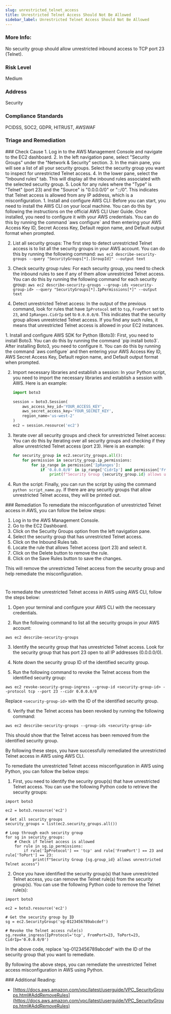 ```yaml
---
slug: unrestricted_telnet_access
title: Unrestricted Telnet Access Should Not Be Allowed
sidebar_label: Unrestricted Telnet Access Should Not Be Allowed
---
```


### More Info:

No security group should allow unrestricted inbound access to TCP port 23 (Telnet).

### Risk Level

Medium

### Address

Security

### Compliance Standards

PCIDSS, SOC2, GDPR, HITRUST, AWSWAF


### Triage and Remediation
<Tabs>

<Tab title='Cause'>
### Check Cause
<AccordionGroup>
<Accordion title='Using Console' defaultOpen='true'>
1. Log in to the AWS Management Console and navigate to the EC2 dashboard.
2. In the left navigation pane, select "Security Groups" under the "Network & Security" section.
3. In the main pane, you will see a list of all your security groups. Select the security group you want to inspect for unrestricted Telnet access.
4. In the lower pane, select the "Inbound rules" tab. This will display all the inbound rules associated with the selected security group.
5. Look for any rules where the "Type" is "Telnet" (port 23) and the "Source" is "0.0.0.0/0" or "::/0". This indicates that Telnet access is allowed from any IP address, which is a misconfiguration.
</Accordion>

<Accordion title='Using CLI'>
1. Install and configure AWS CLI: Before you can start, you need to install the AWS CLI on your local machine. You can do this by following the instructions on the official AWS CLI User Guide. Once installed, you need to configure it with your AWS credentials. You can do this by running the command `aws configure` and then entering your AWS Access Key ID, Secret Access Key, Default region name, and Default output format when prompted.

2. List all security groups: The first step to detect unrestricted Telnet access is to list all the security groups in your AWS account. You can do this by running the following command: `aws ec2 describe-security-groups --query "SecurityGroups[*].[GroupId]" --output text`

3. Check security group rules: For each security group, you need to check the inbound rules to see if any of them allow unrestricted Telnet access. You can do this by running the following command for each security group: `aws ec2 describe-security-groups --group-ids <security-group-id> --query "SecurityGroups[*].IpPermissions[*]" --output text`

4. Detect unrestricted Telnet access: In the output of the previous command, look for rules that have `IpProtocol` set to `tcp`, `FromPort` set to `23`, and `IpRanges.CidrIp` set to `0.0.0.0/0`. This indicates that the security group allows unrestricted Telnet access. If you find any such rules, it means that unrestricted Telnet access is allowed in your EC2 instances.
</Accordion>

<Accordion title='Using Python'>
1. Install and configure AWS SDK for Python (Boto3):
   First, you need to install Boto3. You can do this by running the command `pip install boto3`. After installing Boto3, you need to configure it. You can do this by running the command `aws configure` and then entering your AWS Access Key ID, AWS Secret Access Key, Default region name, and Default output format when prompted.

2. Import necessary libraries and establish a session:
   In your Python script, you need to import the necessary libraries and establish a session with AWS. Here is an example:

   ```python
   import boto3

   session = boto3.Session(
       aws_access_key_id='YOUR_ACCESS_KEY',
       aws_secret_access_key='YOUR_SECRET_KEY',
       region_name='us-west-2'
   )
   ec2 = session.resource('ec2')
   ```

3. Iterate over all security groups and check for unrestricted Telnet access:
   You can do this by iterating over all security groups and checking if they allow unrestricted Telnet access (port 23). Here is an example:

   ```python
   for security_group in ec2.security_groups.all():
       for permission in security_group.ip_permissions:
           for ip_range in permission['IpRanges']:
               if '0.0.0.0/0' in ip_range['CidrIp'] and permission['FromPort'] == 23:
                   print(f"Security Group {security_group.id} allows unrestricted Telnet access.")
   ```

4. Run the script:
   Finally, you can run the script by using the command `python script_name.py`. If there are any security groups that allow unrestricted Telnet access, they will be printed out.
</Accordion>

</AccordionGroup>
</Tab>

<Tab title='Remediation'>
### Remediation

<AccordionGroup>
<Accordion title='Using Console' defaultOpen='true'>
To remediate the misconfiguration of unrestricted Telnet access in AWS, you can follow the below steps:

1. Log in to the AWS Management Console.
2. Go to the EC2 Dashboard.
3. Click on the Security Groups option from the left navigation pane.
4. Select the security group that has unrestricted Telnet access.
5. Click on the Inbound Rules tab.
6. Locate the rule that allows Telnet access (port 23) and select it.
7. Click on the Delete button to remove the rule.
8. Click on the Save Rules button to save the changes.

This will remove the unrestricted Telnet access from the security group and help remediate the misconfiguration.

#
</Accordion>

<Accordion title='Using CLI'>
To remediate the unrestricted Telnet access in AWS using AWS CLI, follow the steps below:

1. Open your terminal and configure your AWS CLI with the necessary credentials.

2. Run the following command to list all the security groups in your AWS account:

```
aws ec2 describe-security-groups
```

3. Identify the security group that has unrestricted Telnet access. Look for the security group that has port 23 open to all IP addresses (0.0.0.0/0).

4. Note down the security group ID of the identified security group.

5. Run the following command to revoke the Telnet access from the identified security group:

```
aws ec2 revoke-security-group-ingress --group-id <security-group-id> --protocol tcp --port 23 --cidr 0.0.0.0/0
```

Replace `<security-group-id>` with the ID of the identified security group.

6. Verify that the Telnet access has been revoked by running the following command:

```
aws ec2 describe-security-groups --group-ids <security-group-id>
```

This should show that the Telnet access has been removed from the identified security group.

By following these steps, you have successfully remediated the unrestricted Telnet access in AWS using AWS CLI.
</Accordion>

<Accordion title='Using Python'>
To remediate the unrestricted Telnet access misconfiguration in AWS using Python, you can follow the below steps:

1. First, you need to identify the security group(s) that have unrestricted Telnet access. You can use the following Python code to retrieve the security groups:

```
import boto3

ec2 = boto3.resource('ec2')

# Get all security groups
security_groups = list(ec2.security_groups.all())

# Loop through each security group
for sg in security_groups:
    # Check if Telnet access is allowed
    for rule in sg.ip_permissions:
        if rule['IpProtocol'] == 'tcp' and rule['FromPort'] == 23 and rule['ToPort'] == 23:
            print(f"Security Group {sg.group_id} allows unrestricted Telnet access")
```

2. Once you have identified the security group(s) that have unrestricted Telnet access, you can remove the Telnet rule(s) from the security group(s). You can use the following Python code to remove the Telnet rule(s):

```
import boto3

ec2 = boto3.resource('ec2')

# Get the security group by ID
sg = ec2.SecurityGroup('sg-0123456789abcdef')

# Revoke the Telnet access rule(s)
sg.revoke_ingress(IpProtocol='tcp', FromPort=23, ToPort=23, CidrIp='0.0.0.0/0')
```

In the above code, replace 'sg-0123456789abcdef' with the ID of the security group that you want to remediate.

By following the above steps, you can remediate the unrestricted Telnet access misconfiguration in AWS using Python.
</Accordion>

</AccordionGroup>
</Tab>
</Tabs>
### Additional Reading:

- [https://docs.aws.amazon.com/vpc/latest/userguide/VPC_SecurityGroups.html#AddRemoveRules](https://docs.aws.amazon.com/vpc/latest/userguide/VPC_SecurityGroups.html#AddRemoveRules) 

